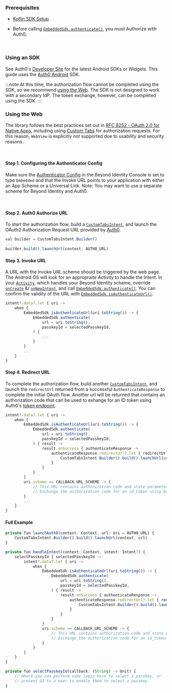 ### Prerequisites

- [Kotlin SDK Setup](../sdks/sdk-setup.mdx?sdks=kotlin)

- Before calling [`EmbeddedSdk.authenticate()`](../sdks/sdk-setup.mdx?sdks=kotlin#authentication), you must Authorize with Auth0. 

<br />

### Using an SDK

See Auth0's [Developer Site](https://auth0.com/docs/quickstart/native/android) for the latest Android SDKs or Widgets. This guide uses the [Auth0 Android](https://github.com/auth0/Auth0.Android) SDK.

:::note
At this time, the authorization flow cannot be completed using the SDK, so we recommend [using the Web](#using-the-web). The SDK is not designed to work with a secondary IdP. The token exchange, however, can be completed using the SDK.
:::

### Using the Web

The library follows the best practices set out in [RFC 8252 - OAuth 2.0 for Native Apps](https://tools.ietf.org/html/rfc8252), including using [Custom Tabs](https://developer.chrome.com/multidevice/android/customtabs) for authorization requests. For this reason, `WebView` is explicitly *not* supported due to usability and security reasons.

<br />

#### Step 1. Configuring the Authenticator Config

Make sure the [Authenticator Config](/authenticator-config#embedded-sdk) in the Beyond Identity Console is set to type `Embedded` and that the Invoke URL points to your application with either an App Scheme or a Universal Link. Note: You may want to use a separate scheme for Beyond Identity and Auth0.

<br />

#### Step 2. Auth0 Authorize URL

To start the authorization flow, build a [`CustomTabsIntent`](https://developer.android.com/reference/androidx/browser/customtabs/CustomTabsIntent), and launch the OAuth2 Authorization Request URL provided by [Auth0](https://auth0.com/docs/api/authentication#authorization-code-flow-with-pkce).

```javascript
val builder = CustomTabsIntent.Builder()
...
builder.build().launchUrl(context, AUTH0_URL)
```

#### Step 3. Invoke URL

A URL with the Invoke URL scheme should be triggered by the web page. The Android OS will look for an appropraite Activity to handle the Intent. In your [`Activity`](https://developer.android.com/reference/android/app/Activity), which handles your Beyond Identity scheme, override [`onCreate`](https://developer.android.com/reference/android/app/Activity#onCreate(android.os.Bundle)) &/ [`onNewIntent`](https://developer.android.com/reference/android/app/Activity#onNewIntent(android.content.Intent)), and call [`EmbeddedSdk.authenticate()`](../sdks/sdk-setup.mdx?sdks=kotlin#authentication). You can confirm the validity of the URL with [`EmbeddedSdk.isAuthenticateUrl()`](../sdks/sdk-setup.mdx?sdks=kotlin#authenticate-url-validation).

```javascript
intent?.data?.let { uri ->
    when {
        EmbeddedSdk.isAuthenticateUrl(uri.toString()) -> {
            EmbeddedSdk.authenticate(
                url = uri.toString(),
                passkeyId = selectedPasskeyId,
            ) {
                ...
            }
        }
        ...
    }
}
```


#### Step 4. Redirect URL

To complete the authorization flow, build another [`CustomTabsIntent`](https://developer.android.com/reference/androidx/browser/customtabs/CustomTabsIntent), and launch the `redirectUrl` returned from a successful `AuthenticateResponse` to complete the initial OAuth flow. Another url will be returned that contains an authorization code that can be used to exhange for an ID token using Auth0's [token endpoint](https://auth0.com/docs/api/authentication#authorization-code-flow-with-pkce45).

```javascript
intent?.data?.let { uri ->
    when {
        EmbeddedSdk.isAuthenticateUrl(uri.toString()) -> {
            EmbeddedSdk.authenticate(
                url = uri.toString(),
                passkeyId = selectedPasskeyId,
            ) { result ->
                result.onSuccess { authenticateResponse ->
                    authenticateResponse.redirectUrl?.let { redirectUrl ->
                        CustomTabsIntent.Builder().build().launchUrl(context, Uri.parse(redirectUrl))
                    }
                }
            }
        }
        uri.scheme == CALLBACK_URL_SCHEME -> {
            // This URL contains authorization code and state parameters
            // Exchange the authorization code for an id_token using Auth0's token endpoint.
        }
        ...
    }
}
```

#### Full Example

```javascript
private fun launchAuth0(context: Context, url: Uri = AUTH0_URL) {
    CustomTabsIntent.Builder().build().launchUrl(context, url)
}

private fun handleIntent(context: Context, intent: Intent?) {
    selectPasskeyId { selectedPasskeyId ->
        intent?.data?.let { uri ->
            when {
                EmbeddedSdk.isAuthenticateUrl(uri.toString()) -> {
                    EmbeddedSdk.authenticate(
                        url = uri.toString(),
                        passkeyId = selectedPasskeyId,
                    ) { result ->
                        result.onSuccess { authenticateResponse ->
                            authenticateResponse.redirectUrl?.let { redirectUrl ->
                                CustomTabsIntent.Builder().build().launchUrl(context, Uri.parse(redirectUrl))
                            }
                        }
                    }
                }
                uri.scheme == CALLBACK_URL_SCHEME -> {
                    // This URL contains authorization code and state parameters
                    // Exchange the authorization code for an id_token using Auth0's token endpoint.
                }
            }
        }
    }
}

private fun selectPasskeyId(callback: (String) -> Unit) {
    // Where you can perform some logic here to select a passkey, or
    // present UI to a user to enable them to select a passkey.
}
```